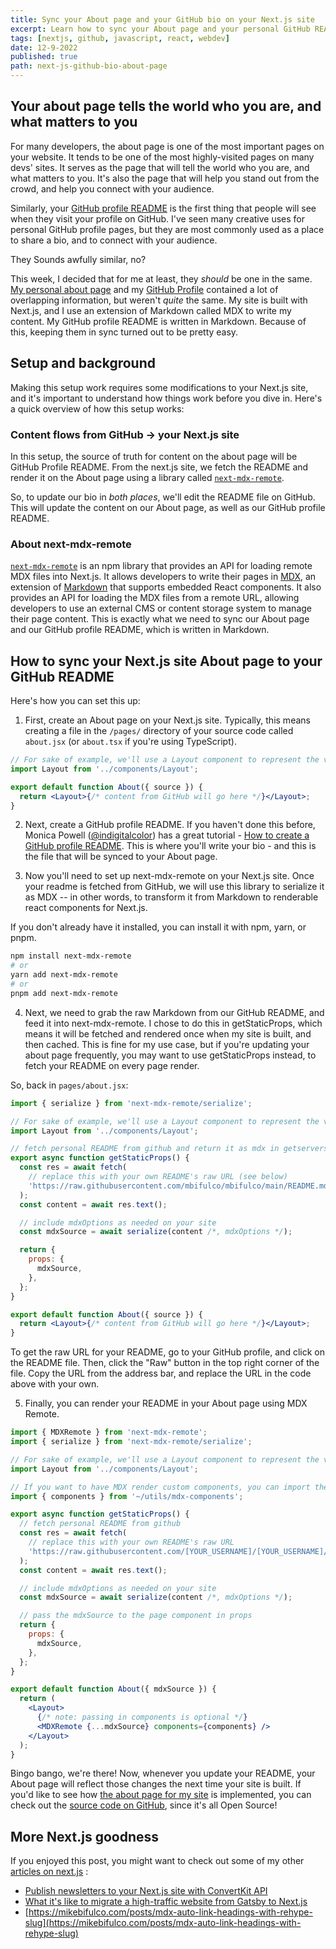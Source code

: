 ```yaml
---
title: Sync your About page and your GitHub bio on your Next.js site
excerpt: Learn how to sync your About page and your personal GitHub README bio on your Next.js site, as a step towards owning your content on social media.
tags: [nextjs, github, javascript, react, webdev]
date: 12-9-2022
published: true
path: next-js-github-bio-about-page
---
```


## Your about page tells the world who you are, and what matters to you

For many developers, the about page is one of the most important pages on your website. It tends to be one of the most highly-visited pages on many devs' sites. It serves as the page that will tell the world who you are, and what matters to you. It's also the page that will help you stand out from the crowd, and help you connect with your audience.

Similarly, your [GitHub profile README](https://docs.github.com/en/account-and-profile/setting-up-and-managing-your-github-profile/customizing-your-profile/managing-your-profile-readme) is the first thing that people will see when they visit your profile on GitHub. I've seen many creative uses for personal GitHub profile pages, but they are most commonly used as a place to share a bio, and to connect with your audience.

They Sounds awfully similar, no?

This week, I decided that for me at least, they _should_ be one in the same. [My personal about page](https://mikebifulco.com/about) and my [GitHub Profile](https://github.com/mbifulco) contained a lot of overlapping information, but weren't _quite_ the same. My site is built with Next.js, and I use an extension of Markdown called MDX to write my content. My GitHub profile README is written in Markdown. Because of this, keeping them in sync turned out to be pretty easy.

## Setup and background

Making this setup work requires some modifications to your Next.js site, and it's important to understand how things work before you dive in. Here's a quick overview of how this setup works:

### Content flows from GitHub -> your Next.js site

In this setup, the source of truth for content on the about page will be GitHub Profile README. From the next.js site, we fetch the README and render it on the About page using a library called [`next-mdx-remote`](https://github.com/hashicorp/next-mdx-remote).

So, to update our bio in _both places_, we'll edit the README file on GitHub. This will update the content on our About page, as well as our GitHub profile README.

### About next-mdx-remote

[`next-mdx-remote`](https://github.com/hashicorp/next-mdx-remote) is an npm library that provides an API for loading remote MDX files into Next.js. It allows developers to write their pages in [MDX](https://mdxjs.com/docs/), an extension of [Markdown](https://daringfireball.net/projects/markdown/) that supports embedded React components. It also provides an API for loading the MDX files from a remote URL, allowing developers to use an external CMS or content storage system to manage their page content. This is exactly what we need to sync our About page and our GitHub profile README, which is written in Markdown.

## How to sync your Next.js site About page to your GitHub README

Here's how you can set this up:

1. First, create an About page on your Next.js site. Typically, this means creating a file in the `/pages/` directory of your source code called `about.jsx` (or `about.tsx` if you're using TypeScript).

```jsx
// For sake of example, we'll use a Layout component to represent the visual layout of the page
import Layout from '../components/Layout';

export default function About({ source }) {
  return <Layout>{/* content from GitHub will go here */}</Layout>;
}
```

2. Next, create a GitHub profile README. If you haven't done this before, Monica Powell ([@indigitalcolor](https://twitter.com/indigitalcolor)) has a great tutorial - [How to create a GitHub profile README](https://aboutmonica.com/blog/how-to-create-a-github-profile-readme). This is where you'll write your bio - and this is the file that will be synced to your About page.

3. Now you'll need to set up next-mdx-remote on your Next.js site. Once your readme is fetched from GitHub, we will use this library to serialize it as MDX -- in other words, to transform it from Markdown to renderable react components for Next.js.

If you don't already have it installed, you can install it with npm, yarn, or pnpm.

```bash {1,3-5}
npm install next-mdx-remote
# or
yarn add next-mdx-remote
# or
pnpm add next-mdx-remote
```

4. Next, we need to grab the raw Markdown from our GitHub README, and feed it into next-mdx-remote. I chose to do this in getStaticProps, which means it will be fetched and rendered once when my site is built, and then cached. This is fine for my use case, but if you're updating your about page frequently, you may want to use getStaticProps instead, to fetch your README on every page render.

So, back in `pages/about.jsx`:

```jsx {1,3-5}
import { serialize } from 'next-mdx-remote/serialize';

// For sake of example, we'll use a Layout component to represent the visual layout of the page
import Layout from '../components/Layout';

// fetch personal README from github and return it as mdx in getserversideprops
export async function getStaticProps() {
  const res = await fetch(
    // replace this with your own README's raw URL (see below)
    'https://raw.githubusercontent.com/mbifulco/mbifulco/main/README.md'
  );
  const content = await res.text();

  // include mdxOptions as needed on your site
  const mdxSource = await serialize(content /*, mdxOptions */);

  return {
    props: {
      mdxSource,
    },
  };
}

export default function About({ source }) {
  return <Layout>{/* content from GitHub will go here */}</Layout>;
}
```

To get the raw URL for your README, go to your GitHub profile, and click on the README file. Then, click the "Raw" button in the top right corner of the file. Copy the URL from the address bar, and replace the URL in the code above with your own.

5. Finally, you can render your README in your About page using MDX Remote.

```jsx
import { MDXRemote } from 'next-mdx-remote';
import { serialize } from 'next-mdx-remote/serialize';

// For sake of example, we'll use a Layout component to represent the visual layout of the page
import Layout from '../components/Layout';

// If you want to have MDX render custom components, you can import them here
import { components } from '~/utils/mdx-components';

export async function getStaticProps() {
  // fetch personal README from github
  const res = await fetch(
    // replace this with your own README's raw URL
    'https://raw.githubusercontent.com/[YOUR_USERNAME]/[YOUR_USERNAME]/[YOUR_DEFAULT_BRANCH]/README.md'
  );
  const content = await res.text();

  // include mdxOptions as needed on your site
  const mdxSource = await serialize(content /*, mdxOptions */);

  // pass the mdxSource to the page component in props
  return {
    props: {
      mdxSource,
    },
  };
}

export default function About({ mdxSource }) {
  return (
    <Layout>
      {/* note: passing in components is optional */}
      <MDXRemote {...mdxSource} components={components} />
    </Layout>
  );
}
```

Bingo bango, we're there! Now, whenever you update your README, your About page will reflect those changes the next time your site is built. If you'd like to see how [the about page for my site](https://mikebifulco.com/about) is implemented, you can check out the [source code on GitHub](https://github.com/mbifulco/blog/blob/main/src/pages/about/index.js), since it's all Open Source!

## More Next.js goodness

If you enjoyed this post, you might want to check out some of my other [articles on next.js](https://mikebifulco.com/tags/nextjs) :

- [Publish newsletters to your Next.js site with ConvertKit API](https://mikebifulco.com/posts/publish-your-newsletter-with-convertkit-api-next-js)
- [What it's like to migrate a high-traffic website from Gatsby to Next.js](https://mikebifulco.com/posts/migrate-gatsby-to-nextjs-apisyouwonthate-com)
- [https://mikebifulco.com/posts/mdx-auto-link-headings-with-rehype-slug](https://mikebifulco.com/posts/mdx-auto-link-headings-with-rehype-slug)

